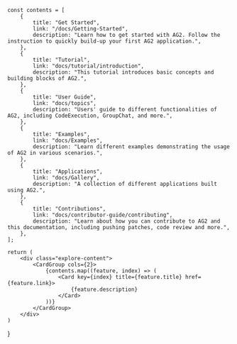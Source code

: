 
    const contents = [
        {
            title: "Get Started",
            link: "/docs/Getting-Started",
            description: "Learn how to get started with AG2. Follow the instruction to quickly build-up your first AG2 application.",
        },
        {
            title: "Tutorial",
            link: "docs/tutorial/introduction",
            description: "This tutorial introduces basic concepts and building blocks of AG2.",
        },
        {
            title: "User Guide",
            link: "docs/topics",
            description: "Users' guide to different functionalities of AG2, including CodeExecution, GroupChat, and more.",
        },
        {
            title: "Examples",
            link: "docs/Examples",
            description: "Learn different examples demonstrating the usage of AG2 in various scenarios.",
        },
        {
            title: "Applications",
            link: "docs/Gallery",
            description: "A collection of different applications built using AG2.",
        },
        {
            title: "Contributions",
            link: "docs/contributor-guide/contributing",
            description: "Learn about how you can contribute to AG2 and this documentation, including pushing patches, code review and more.",
        },
    ];

    return (
        <div class="explore-content">
            <CardGroup cols={2}>
                {contents.map((feature, index) => (
                    <Card key={index} title={feature.title} href={feature.link}>
                        {feature.description}
                    </Card>
                ))}
            </CardGroup>
        </div>
    )
}
